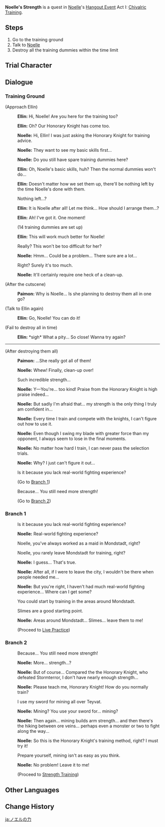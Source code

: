 {{Quest Infobox
|id            = 19064
|type          = Story
|group         = Hangout Event
|chapter       = Noelle
|actNum        = I
|act           = Chivalric Training
|startLocation = [[City of Mondstadt|Mondstadt]], [[Mondstadt]]
|region        = Mondstadt
|area          = Starfell Valley
|subarea       = City of Mondstadt
|prev          = Maid-in-Training
|next          = Live Practice
|next2         = Strength Training
|characters    = Traveler; Ellin; Noelle; Paimon
|voiced        = yes
}}
'''Noelle's Strength''' is a quest in [[Noelle]]'s [[Hangout Event]] Act I: [[Chivalric Training]].

==Steps==
#Go to the training ground
#Talk to [[Noelle]]
#Destroy all the training dummies within the time limit

==Trial Character==
{{Trial Character
|wl                      = 8
|character_name          = Noelle
|character_level8        = 88
|constellation8          = 3
|weapon_name             = Whiteblind
|weapon_level8           = 88
|refinement8             = 1
|artifact_flower8        = Royal Flora
|artifact_feather8       = Royal Plume
|artifact_sands8         = Royal Pocket Watch
|artifact_goblet8        = Royal Silver Urn
|artifact_circlet8       = Royal Masque
|artifact_level8         = 20
|set1                    = Noblesse Oblige
|set1_piece_bonus        = 4
|normal_attack_talent8   = 8
|elemental_skill_talent8 = 11
|elemental_burst_talent8 = 8
|hp8                     = 25,362
|atk8                    = 1,538
|def8                    = 1,558
|em8                     = 105
|er8                     = 135.0%
|crit_rate8              = 57.1%
|crit_dmg8               = 91.9%
}}

==Dialogue==
===Training Ground===
{{Quest Description|Noelle, who aims to become a Knight of Favonius, has shared her troubles with you and hopes that you'll be able to help her with her chivalric training. To display the fruits of her daily training to her, Noelle takes you to the Knights' training ground...}}
{{Dialogue start}}
;(Approach Ellin)
:{{A|vo noecop001 1906401 ellin 01.ogg}} '''Ellin:''' Hi, Noelle! Are you here for the training too?
:{{A|vo noecop001 1906401 ellin 02.ogg}} '''Ellin:''' Oh? Our Honorary Knight has come too.
:{{A|vo noecop001 1906401 noelle 01.ogg}} '''Noelle:''' Hi, Ellin! I was just asking the Honorary Knight for training advice.
:{{A|vo noecop001 1906401 noelle 02.ogg}} '''Noelle:''' They want to see my basic skills first...
:{{A|vo noecop001 1906401 noelle 03.ogg}} '''Noelle:''' Do you still have spare training dummies here?
:{{A|vo noecop001 1906401 ellin 03.ogg}} '''Ellin:''' Oh, Noelle's basic skills, huh? Then the normal dummies won't do...
:{{A|vo noecop001 1906401 ellin 04.ogg}} '''Ellin:''' Doesn't matter how we set them up, there'll be nothing left by the time Noelle's done with them.
:{{DIcon}} Nothing left...?
:{{A|vo noecop001 1906401 ellin 05.ogg}} '''Ellin:''' It is Noelle after all! Let me think... How should I arrange them...?
:{{A|vo noecop001 1906401 ellin 06.ogg}} '''Ellin:''' Ah! I've got it. One moment!
:;(14 training dummies are set up)
:{{A|vo noecop001 1906401 ellin 07.ogg}} '''Ellin:''' This will work much better for Noelle!
:{{DIcon}} Really? This won't be too difficult for her?
:{{A|vo noecop001 1906401 noelle 04.ogg}} '''Noelle:''' Hmm... Could be a problem... There sure are a lot...
:{{DIcon}} Right? Surely it's too much.
:{{A|vo noecop001 1906401 noelle 05.ogg}} '''Noelle:''' It'll certainly require one heck of a clean-up.

;(After the cutscene)
:{{A|vo noecop001 1906401 paimon 01.ogg}} '''Paimon:''' Why is Noelle... Is she planning to destroy them all in one go?

;(Talk to Ellin again)
:{{A|vo noecop001 1906401 ellin 08.ogg}} '''Ellin:''' Go, Noelle! You can do it!

;(Fail to destroy all in time)
:{{A|vo noecop001 1906401 ellin 09.ogg}} '''Ellin:''' *sigh* What a pity... So close! Wanna try again?
----
;(After destroying them all)
:{{A|vo noecop001 1906401 paimon 02.ogg}} '''Paimon:''' ...She really got all of them!

:{{A|vo noecop001 1906402 noelle 01.ogg}} '''Noelle:''' Whew! Finally, clean-up over!
:{{DIcon}} Such incredible strength...
:{{A|vo noecop001 1906402 noelle 02.ogg}} '''Noelle:''' Y&mdash;You're... too kind! Praise from the Honorary Knight is high praise indeed...
:{{A|vo noecop001 1906402 noelle 03.ogg}} '''Noelle:''' But sadly I'm afraid that... my strength is the only thing I truly am confident in...
:{{A|vo noecop001 1906402 noelle 04.ogg}} '''Noelle:''' Every time I train and compete with the knights, I can't figure out how to use it.
:{{A|vo noecop001 1906402 noelle 05.ogg}} '''Noelle:''' Even though I swing my blade with greater force than my opponent, I always seem to lose in the final moments.
:{{A|vo noecop001 1906402 noelle 06.ogg}} '''Noelle:''' No matter how hard I train, I can never pass the selection trials.
:{{A|vo noecop001 1906402 noelle 07.ogg}} '''Noelle:''' Why? I just can't figure it out...
:{{DIcon}} Is it because you lack real-world fighting experience?
:;(Go to [[#Branch 1|Branch 1]])
:{{DIcon}} Because... You still need more strength!
:;(Go to [[#Branch 2|Branch 2]])
{{Dialogue end}}

===Branch 1===
{{Dialogue start}}
:{{DIcon}} Is it because you lack real-world fighting experience?
:{{A|vo noecop001 1906402 noelle 08.ogg}} '''Noelle:''' Real-world fighting experience?
:{{DIcon}} Noelle, you've always worked as a maid in Mondstadt, right?
:{{DIcon}} Noelle, you rarely leave Mondstadt for training, right?
:{{A|vo noecop001 1906402 noelle 09.ogg}} '''Noelle:''' I guess... That's true.
:{{A|vo noecop001 1906402 noelle 10.ogg}} '''Noelle:''' After all, if I were to leave the city, I wouldn't be there when people needed me...
:{{A|vo noecop001 1906402 noelle 11.ogg}} '''Noelle:''' But you're right, I haven't had much real-world fighting experience... Where can I get some?
:{{DIcon}} You could start by training in the areas around Mondstadt.
:{{DIcon}} Slimes are a good starting point.
:{{A|vo noecop001 1906402 noelle 12.ogg}} '''Noelle:''' Areas around Mondstadt... Slimes... leave them to me!
:;(Proceed to [[Live Practice]])
{{Dialogue end}}

===Branch 2===
{{Dialogue start}}
:{{DIcon}} Because... You still need more strength!
:{{A|vo noecop001 1906402 noelle 13.ogg}} '''Noelle:''' More... strength...?
:{{A|vo noecop001 1906402 noelle 14.ogg}} '''Noelle:''' But of course... Compared the the Honorary Knight, who defeated Stormterror, I don't have nearly enough strength...
:{{A|vo noecop001 1906402 noelle 15.ogg}} '''Noelle:''' Please teach me, Honorary Knight! How do you normally train?
:{{DIcon}} I use my sword for mining all over Teyvat.
:{{A|vo noecop001 1906402 noelle 16.ogg}} '''Noelle:''' Mining? You use your sword for... mining?
:{{A|vo noecop001 1906402 noelle 17.ogg}} '''Noelle:''' Then again... mining builds arm strength... and then there's the hiking between ore veins... perhaps even a monster or two to fight along the way...
:{{A|vo noecop001 1906402 noelle 18.ogg}} '''Noelle:''' So this is the Honorary Knight's training method, right? I must try it!
:{{DIcon}} Prepare yourself, mining isn't as easy as you think.
:{{A|vo noecop001 1906402 noelle 19.ogg}} '''Noelle:''' No problem! Leave it to me!
:;(Proceed to [[Strength Training]])
{{Dialogue end}}

==Other Languages==
{{Other Languages
|en      = Noelle's Strength
|zhs     = 诺艾尔的力量
|zhs_rm  = Nuò'ài'ěr de Lìliàng
|zht     = 諾艾爾的力量
|zht_rm  = Nuò'ài'ěr de Lìliàng
|zh_tl   = Noelle's Strength
|ja      = ノエルの力
|ja_rm   = Noeru no Chikara
|ja_tl   = Noelle's Strength
|ko      = 노엘의 힘
|ko_rm   = No'el-ui Him
|ko_tl   = Noelle's Strength
|es      = La fuerza de Noelle
|es_tl   = Noelle's Strength
|fr      = La puissance de Noëlle
|fr_tl   = Noelle's Power
|ru      = Сила Ноэлль
|ru_tl   = Noelle's Strength
|th      = ความแข็งแกร่งของ Noelle
|th_rm   = 
|th_tl   = Noelle's Strength
|vi      = Sức Mạnh Noelle
|vi_tl   = Noelle's Strength
|de      = Noelles Stärke
|de_tl   = Noelle's Strength
|id      = Kekuatan Noelle
|id_tl   = Noelle's Strength
|pt      = Poder de Noelle
|pt_tl   = 
|tr      = Noelle'in Gücü
|tr_tl   = 
|it      = La forza di Noelle
|it_tl   = 
}}

==Change History==
{{Change History|1.4}}

[[ja:ノエルの力]]